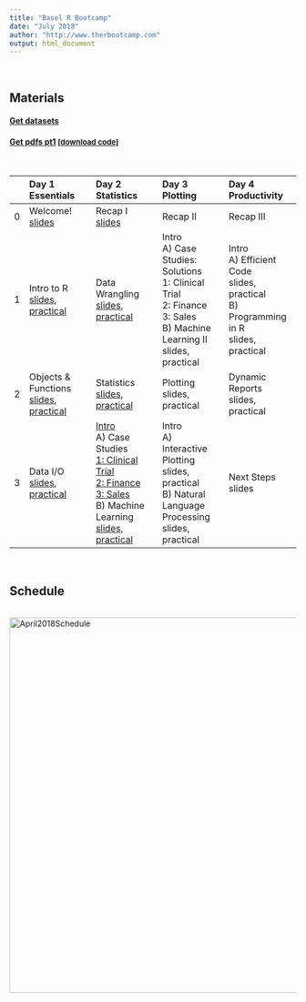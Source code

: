 ```yaml
---
title: "Basel R Bootcamp"
date: "July 2018"
author: "http://www.therbootcamp.com"
output: html_document
---
```


<br>

## Materials

#### <a href="https://raw.githubusercontent.com/therbootcamp/BaselRBootcamp_2018July/master/_sessions/_data/baselrbootcamp_data.zip">Get datasets</a>
#### <a href="https://raw.githubusercontent.com/therbootcamp/BaselRBootcamp_2018July/master/_sessions/_pdf/Baselrbootcamp_slides_pt1.zip">Get pdfs pt1</a> <font size=2><a href="https://raw.githubusercontent.com/therbootcamp/BaselRBootcamp_2018July/master/_sessions/_knit/knit_bootcamp.R">[download code]</a></font>

<br>

|  | Day 1<br>Essentials| Day 2<br>Statistics| Day 3<br>Plotting | Day 4<br> Productivity |
|:--|:-------------|:-------------|:-------------|:--------------|
|0| Welcome!<br>[slides](_sessions/Welcome/Welcome.html) | Recap I<br>[slides](_sessions/RecapI/RecapI.html) | Recap II| Recap III  |
|1| Intro to R<br>[slides](_sessions/IntroToR/IntroToR.html), [practical](_sessions/IntroToR/IntroToR_interactive.R) | Data Wrangling<br>[slides](_sessions/Wrangling/Wrangling.html), [practical](_sessions/Wrangling/Wrangling_practical.html) | Intro<br>  A) Case Studies: Solutions<br>1: Clinical Trial<br>2: Finance<br>3: Sales<br> B) Machine Learning II<br>slides, practical | Intro <br> A) Efficient Code<br>slides, practical <br>B) Programming in R<br>slides, practical|
|2|  Objects & Functions<br>[slides](_sessions/Objects/Objects.html), [practical](_sessions/Objects/Objects_practical.html)| Statistics<br>[slides](_sessions/Statistics/Statistics.html), [practical](_sessions/Statistics/Statistics_practical.html)| Plotting<br>slides, practical|  Dynamic Reports<br>slides, practical|
|3|   Data I/O<br>[slides](_sessions/DataIO/DataIO.html), [practical](_sessions/DataIO/DataIO_practical.html) | [Intro](_sessions/ChooseI/ChooseI.html) <br> A) Case Studies<br>[1: Clinical Trial](_sessions/D2S3_CaseStudies/Clinical_Data_Case_Study.html)<br>[2: Finance ](_sessions/D2S3_CaseStudies/Financial_Data_Case_Study.html)<br>[3: Sales ](_sessions/D2S3_CaseStudies/Sales_Data_Case_Study.html) <br> B) Machine Learning<br>[slides](_sessions/MachineLearning/MachineLearning.html), [practical](_sessions/MachineLearning/MachineLearning_practical.html) | Intro <br> A) Interactive Plotting<br>slides, practical<br>B) Natural Language Processing<br>slides, practical| Next Steps<br>slides|
<br>

## Schedule

<p align="center"><br>
    <a href="https://therbootcamp.github.io/BaselRBootcamp_2018July/schedule.html"><img border="0" alt="April2018Schedule" src="https://github.com/therbootcamp/therbootcamp.github.io/blob/master/_sessions/_image/schedule_2018Jul.png?raw=true" width=660></a><br>
